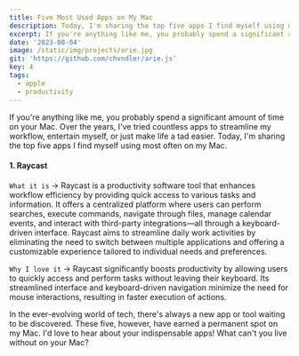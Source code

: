```yaml
---
title: Five Most Used Apps on My Mac
description: Today, I'm sharing the top five apps I find myself using most often on my Mac.
excerpt: If you're anything like me, you probably spend a significant amount of time on your Mac.
date: '2023-08-04'
image: /static/img/projects/arie.jpg
git: 'https://github.com/chvndler/arie.js'
key: 4
tags:
  - apple
  - productivity
---
```


If you're anything like me, you probably spend a significant amount of time on your Mac. Over the years,
I've tried countless apps to streamline my workflow, entertain myself, or just make life a tad easier.
Today, I'm sharing the top five apps I find myself using most often on my Mac.

<Space />

#### 1. Raycast

<Code>What it is</Code> → Raycast is a productivity software tool that enhances workflow
efficiency by providing quick access to various tasks and information. It offers
a centralized platform where users can perform searches, execute commands, navigate
through files, manage calendar events, and interact with third-party integrations—all
through a keyboard-driven interface. Raycast aims to streamline daily work activities
by eliminating the need to switch between multiple applications and offering a customizable
experience tailored to individual needs and preferences.

<Code>Why I love it</Code> → Raycast significantly boosts productivity by allowing
users to quickly access and perform tasks without leaving their keyboard. Its streamlined
interface and keyboard-driven navigation minimize the need for mouse interactions,
resulting in faster execution of actions.

In the ever-evolving world of tech, there's always a new app or tool waiting to be discovered. These five, however, have earned a permanent spot on my Mac. I'd love to hear about your indispensable apps! What can't you live without on your Mac?
